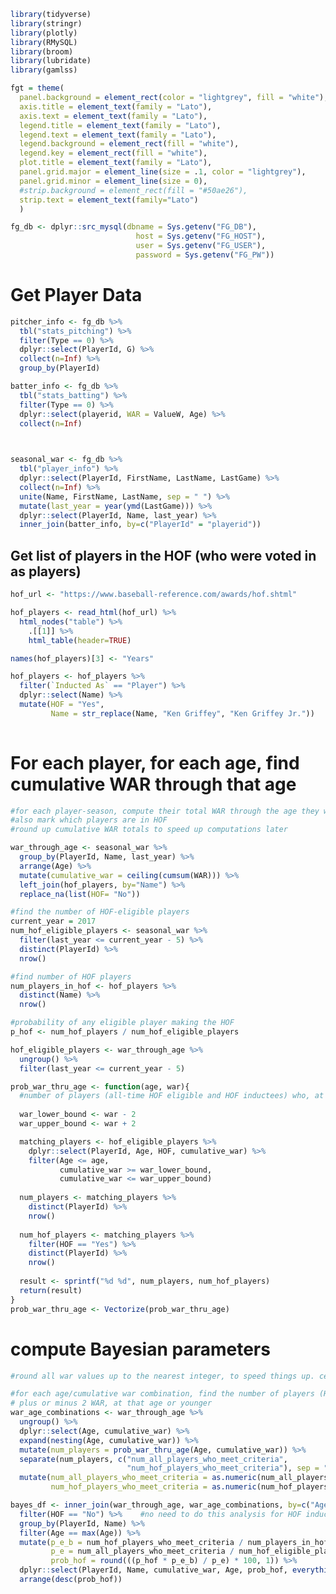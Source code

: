 ```r
library(tidyverse)
library(stringr)
library(plotly)
library(RMySQL)
library(broom)
library(lubridate)
library(gamlss)

fgt = theme(
  panel.background = element_rect(color = "lightgrey", fill = "white"),
  axis.title = element_text(family = "Lato"),
  axis.text = element_text(family = "Lato"),
  legend.title = element_text(family = "Lato"),
  legend.text = element_text(family = "Lato"),
  legend.background = element_rect(fill = "white"),
  legend.key = element_rect(fill = "white"),
  plot.title = element_text(family = "Lato"),
  panel.grid.major = element_line(size = .1, color = "lightgrey"),
  panel.grid.minor = element_line(size = 0),
  #strip.background = element_rect(fill = "#50ae26"),
  strip.text = element_text(family="Lato")
  )

fg_db <- dplyr::src_mysql(dbname = Sys.getenv("FG_DB"), 
                            host = Sys.getenv("FG_HOST"), 
                            user = Sys.getenv("FG_USER"),
                            password = Sys.getenv("FG_PW"))


```


# Get Player Data

```r

pitcher_info <- fg_db %>%
  tbl("stats_pitching") %>%
  filter(Type == 0) %>%
  dplyr::select(PlayerId, G) %>%
  collect(n=Inf) %>%
  group_by(PlayerId)

batter_info <- fg_db %>%
  tbl("stats_batting") %>%
  filter(Type == 0) %>%
  dplyr::select(playerid, WAR = ValueW, Age) %>%
  collect(n=Inf)


  
seasonal_war <- fg_db %>%
  tbl("player_info") %>%
  dplyr::select(PlayerId, FirstName, LastName, LastGame) %>%
  collect(n=Inf) %>%
  unite(Name, FirstName, LastName, sep = " ") %>%
  mutate(last_year = year(ymd(LastGame))) %>%
  dplyr::select(PlayerId, Name, last_year) %>%
  inner_join(batter_info, by=c("PlayerId" = "playerid")) 

```

## Get list of players in the HOF (who were voted in as players)

```r
hof_url <- "https://www.baseball-reference.com/awards/hof.shtml"

hof_players <- read_html(hof_url) %>%
  html_nodes("table") %>%
    .[[1]] %>%
    html_table(header=TRUE)

names(hof_players)[3] <- "Years"

hof_players <- hof_players %>%
  filter(`Inducted As` == "Player") %>%
  dplyr::select(Name) %>%
  mutate(HOF = "Yes",
         Name = str_replace(Name, "Ken Griffey", "Ken Griffey Jr."))
  
```

# For each player, for each age, find cumulative WAR through that age

```r
#for each player-season, compute their total WAR through the age they were that season
#also mark which players are in HOF
#round up cumulative WAR totals to speed up computations later

war_through_age <- seasonal_war %>%
  group_by(PlayerId, Name, last_year) %>%
  arrange(Age) %>%
  mutate(cumulative_war = ceiling(cumsum(WAR))) %>%
  left_join(hof_players, by="Name") %>%
  replace_na(list(HOF= "No"))

#find the number of HOF-eligible players
current_year = 2017
num_hof_eligible_players <- seasonal_war %>% 
  filter(last_year <= current_year - 5) %>%
  distinct(PlayerId) %>% 
  nrow()

#find number of HOF players
num_players_in_hof <- hof_players %>%
  distinct(Name) %>%
  nrow()

#probability of any eligible player making the HOF
p_hof <- num_hof_players / num_hof_eligible_players

hof_eligible_players <- war_through_age %>%
  ungroup() %>%
  filter(last_year <= current_year - 5)

prob_war_thru_age <- function(age, war){
  #number of players (all-time HOF eligible and HOF inductees) who, at age X or younger, have accumulated Y +/- 2 WAR
  
  war_lower_bound <- war - 2
  war_upper_bound <- war + 2

  matching_players <- hof_eligible_players %>%
    dplyr::select(PlayerId, Age, HOF, cumulative_war) %>%
    filter(Age <= age,
           cumulative_war >= war_lower_bound,
           cumulative_war <= war_upper_bound)
  
  num_players <- matching_players %>%
    distinct(PlayerId) %>%
    nrow()
  
  num_hof_players <- matching_players %>%
    filter(HOF == "Yes") %>%
    distinct(PlayerId) %>%
    nrow()
  
  result <- sprintf("%d %d", num_players, num_hof_players)
  return(result)
}
prob_war_thru_age <- Vectorize(prob_war_thru_age)


```

# compute Bayesian parameters


```r

#round all war values up to the nearest integer, to speed things up. ceiling()

#for each age/cumulative war combination, find the number of players (HOF & non-HOF) who achieved that total,
# plus or minus 2 WAR, at that age or younger
war_age_combinations <- war_through_age %>%
  ungroup() %>%
  dplyr::select(Age, cumulative_war) %>%
  expand(nesting(Age, cumulative_war)) %>%
  mutate(num_players = prob_war_thru_age(Age, cumulative_war)) %>%
  separate(num_players, c("num_all_players_who_meet_criteria", 
                          "num_hof_players_who_meet_criteria"), sep = " ") %>%
  mutate(num_all_players_who_meet_criteria = as.numeric(num_all_players_who_meet_criteria),
         num_hof_players_who_meet_criteria = as.numeric(num_hof_players_who_meet_criteria))

bayes_df <- inner_join(war_through_age, war_age_combinations, by=c("Age", "cumulative_war")) %>%
  filter(HOF == "No") %>%    #no need to do this analysis for HOF inductees
  group_by(PlayerId, Name) %>%
  filter(Age == max(Age)) %>%
  mutate(p_e_b = num_hof_players_who_meet_criteria / num_players_in_hof,
         p_e = num_all_players_who_meet_criteria / num_hof_eligible_players,
         prob_hof = round(((p_hof * p_e_b) / p_e) * 100, 1)) %>%
  dplyr::select(PlayerId, Name, cumulative_war, Age, prob_hof, everything(), -WAR, -HOF) %>%
  arrange(desc(prob_hof))

  
```





